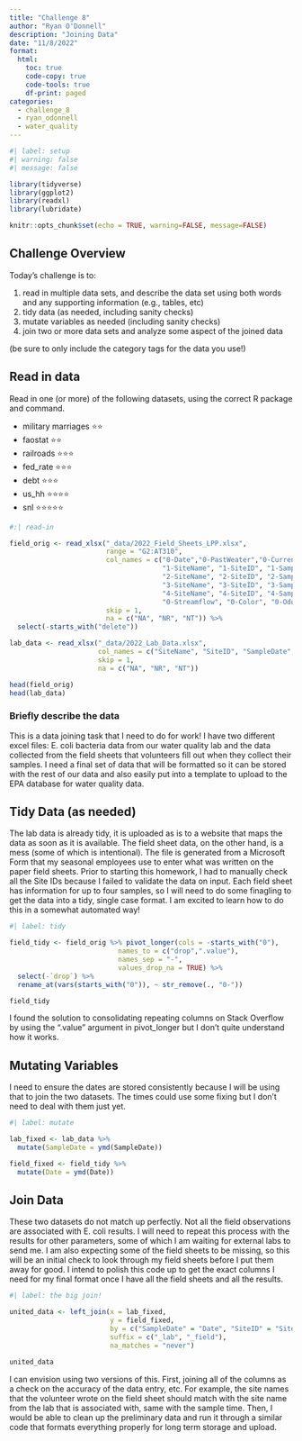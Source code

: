 ```yaml
---
title: "Challenge 8"
author: "Ryan O'Donnell"
description: "Joining Data"
date: "11/8/2022"
format:
  html:
    toc: true
    code-copy: true
    code-tools: true
    df-print: paged
categories:
  - challenge_8
  - ryan_odonnell
  - water_quality
---
```


```r
#| label: setup
#| warning: false
#| message: false

library(tidyverse)
library(ggplot2)
library(readxl)
library(lubridate)

knitr::opts_chunk$set(echo = TRUE, warning=FALSE, message=FALSE)
```

## Challenge Overview

Today's challenge is to:

1)  read in multiple data sets, and describe the data set using both words and any supporting information (e.g., tables, etc)
2)  tidy data (as needed, including sanity checks)
3)  mutate variables as needed (including sanity checks)
4)  join two or more data sets and analyze some aspect of the joined data

(be sure to only include the category tags for the data you use!)

## Read in data

Read in one (or more) of the following datasets, using the correct R package and command.

  - military marriages ⭐⭐
  - faostat ⭐⭐
  - railroads  ⭐⭐⭐
  - fed_rate ⭐⭐⭐
  - debt ⭐⭐⭐
  - us_hh ⭐⭐⭐⭐
  - snl ⭐⭐⭐⭐⭐

```r
#:| read-in

field_orig <- read_xlsx("_data/2022_Field_Sheets_LPP.xlsx",
                        range = "G2:AT310",
                        col_names = c("0-Date","0-PastWeater","0-CurrentWeather",
                                      "1-SiteName", "1-SiteID", "1-SampleTime","1-Parameters","1-AirTemp","1-WaterTemp","1-QCType","delete",
                                      "2-SiteName", "2-SiteID", "2-SampleTime","2-Parameters","2-AirTemp","2-WaterTemp","2-QCType","delete",
                                      "3-SiteName", "3-SiteID", "3-SampleTime","3-Parameters","3-AirTemp","3-WaterTemp","3-QCType","delete",
                                      "4-SiteName", "4-SiteID", "4-SampleTime","4-Parameters","4-AirTemp","4-WaterTemp","4-QCType","delete",
                                      "0-Streamflow", "0-Color", "0-Odor", "0-Debris", "0-Comments"),
                        skip = 1,
                        na = c("NA", "NR", "NT")) %>%
  select(-starts_with("delete"))

lab_data <- read_xlsx("_data/2022_Lab_Data.xlsx",
                      col_names = c("SiteName", "SiteID", "SampleDate", "LabID", "SampleTime", "SampleDelivered", "Duplicate", "WetWeather", "HoldingTime", "PreservationTemp", "PreservationAcceptable", "Volume", "ResultMPN", "Lab", "Analyst", "Org", "LabComments"),
                      skip = 1,
                      na = c("NA", "NR", "NT"))

head(field_orig)
head(lab_data)
```

### Briefly describe the data

This is a data joining task that I need to do for work! I have two different excel files: E. coli bacteria data from our water quality lab and the data collected from the field sheets that volunteers fill out when they collect their samples. I need a final set of data that will be formatted so it can be stored with the rest of our data and also easily put into a template to upload to the EPA database for water quality data.

## Tidy Data (as needed)

The lab data is already tidy, it is uploaded as is to a website that maps the data as soon as it is available. The field sheet data, on the other hand, is a mess (some of which is intentional). The file is generated from a Microsoft Form that my seasonal employees use to enter what was written on the paper field sheets. Prior to starting this homework, I had to manually check all the Site IDs because I failed to validate the data on input. Each field sheet has information for up to four samples, so I will need to do some finagling to get the data into a tidy, single case format. I am excited to learn how to do this in a somewhat automated way!

```r
#| label: tidy

field_tidy <- field_orig %>% pivot_longer(cols = -starts_with("0"), 
                           names_to = c("drop",".value"), 
                           names_sep = "-", 
                           values_drop_na = TRUE) %>%
  select(-`drop`) %>%
  rename_at(vars(starts_with("0")), ~ str_remove(., "0-"))

field_tidy
```

I found the solution to consolidating repeating columns on Stack Overflow by using the ".value" argument in pivot_longer but I don't quite understand how it works.

## Mutating Variables

I need to ensure the dates are stored consistently because I will be using that to join the two datasets. The times could use some fixing but I don't need to deal with them just yet.

```r
#| label: mutate

lab_fixed <- lab_data %>%
  mutate(SampleDate = ymd(SampleDate))

field_fixed <- field_tidy %>%
  mutate(Date = ymd(Date))

```

## Join Data

These two datasets do not match up perfectly. Not all the field observations are associated with E. coli results. I will need to repeat this process with the results for other parameters, some of which I am waiting for external labs to send me. I am also expecting some of the field sheets to be missing, so this will be an initial check to look through my field sheets before I put them away for good. I intend to polish this code up to get the exact columns I need for my final format once I have all the field sheets and all the results.

```R
#| label: the big join!

united_data <- left_join(x = lab_fixed, 
                         y = field_fixed, 
                         by = c("SampleDate" = "Date", "SiteID" = "SiteID"),
                         suffix = c("_lab", "_field"),
                         na_matches = "never")

united_data

```

I can envision using two versions of this. First, joining all of the columns as a check on the accuracy of the data entry, etc. For example, the site names that the volunteer wrote on the field sheet should match with the site name from the lab that is associated with, same with the sample time. Then, I would be able to clean up the preliminary data and run it through a similar code that formats everything properly for long term storage and upload.